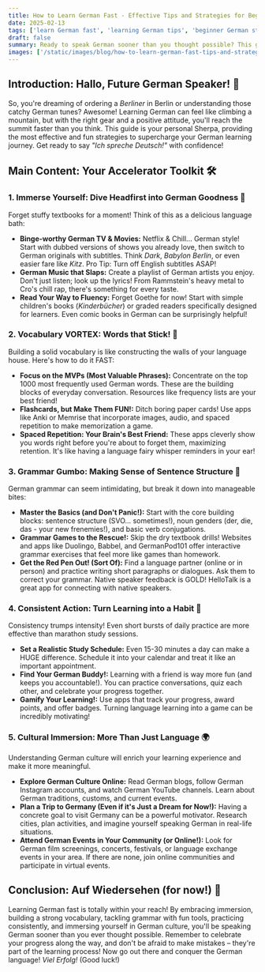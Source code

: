 ```yaml
---
title: How to Learn German Fast - Effective Tips and Strategies for Beginners 🚀
date: 2025-02-13
tags: ['learn German fast', 'learning German tips', 'beginner German strategies', 'how to learn German', 'language learning tips']
draft: false
summary: Ready to speak German sooner than you thought possible? This guide is your express ticket to fluency, packed with engaging strategies tailored for beginners. Let's transform you into a German speaker, one exciting step at a time! 🇩🇪
images: ['/static/images/blog/how-to-learn-german-fast-tips-and-strategies-for-beginners-1.png']
---
```


## Introduction: Hallo, Future German Speaker! 👋

So, you're dreaming of ordering a _Berliner_ in Berlin or understanding those catchy German tunes? Awesome! Learning German can feel like climbing a mountain, but with the right gear and a positive attitude, you'll reach the summit faster than you think. This guide is your personal Sherpa, providing the most effective and fun strategies to supercharge your German learning journey. Get ready to say _"Ich spreche Deutsch!"_ with confidence!

## Main Content: Your Accelerator Toolkit 🛠️

### 1. Immerse Yourself: Dive Headfirst into German Goodness 🌊

Forget stuffy textbooks for a moment! Think of this as a delicious language bath:

- **Binge-worthy German TV & Movies:** Netflix & Chill... German style! Start with dubbed versions of shows you already love, then switch to German originals with subtitles. Think _Dark_, _Babylon Berlin_, or even easier fare like _Kitz_. Pro Tip: Turn off English subtitles ASAP!
- **German Music that Slaps:** Create a playlist of German artists you enjoy. Don't just listen; look up the lyrics! From Rammstein's heavy metal to Cro's chill rap, there's something for every taste.
- **Read Your Way to Fluency:** Forget Goethe for now! Start with simple children's books (_Kinderbücher_) or graded readers specifically designed for learners. Even comic books in German can be surprisingly helpful!

### 2. Vocabulary VORTEX: Words that Stick! 🧲

Building a solid vocabulary is like constructing the walls of your language house. Here's how to do it FAST:

- **Focus on the MVPs (Most Valuable Phrases):** Concentrate on the top 1000 most frequently used German words. These are the building blocks of everyday conversation. Resources like frequency lists are your best friend!
- **Flashcards, but Make Them FUN!:** Ditch boring paper cards! Use apps like Anki or Memrise that incorporate images, audio, and spaced repetition to make memorization a game.
- **Spaced Repetition: Your Brain's Best Friend:** These apps cleverly show you words right before you're about to forget them, maximizing retention. It's like having a language fairy whisper reminders in your ear!

### 3. Grammar Gumbo: Making Sense of Sentence Structure 🍲

German grammar can seem intimidating, but break it down into manageable bites:

- **Master the Basics (and Don't Panic!):** Start with the core building blocks: sentence structure (SVO… sometimes!), noun genders (der, die, das - your new frenemies!), and basic verb conjugations.
- **Grammar Games to the Rescue!:** Skip the dry textbook drills! Websites and apps like Duolingo, Babbel, and GermanPod101 offer interactive grammar exercises that feel more like games than homework.
- **Get the Red Pen Out! (Sort Of):** Find a language partner (online or in person) and practice writing short paragraphs or dialogues. Ask them to correct your grammar. Native speaker feedback is GOLD! HelloTalk is a great app for connecting with native speakers.

### 4. Consistent Action: Turn Learning into a Habit 📅

Consistency trumps intensity! Even short bursts of daily practice are more effective than marathon study sessions.

- **Set a Realistic Study Schedule:** Even 15-30 minutes a day can make a HUGE difference. Schedule it into your calendar and treat it like an important appointment.
- **Find Your German Buddy!:** Learning with a friend is way more fun (and keeps you accountable!). You can practice conversations, quiz each other, and celebrate your progress together.
- **Gamify Your Learning!:** Use apps that track your progress, award points, and offer badges. Turning language learning into a game can be incredibly motivating!

### 5. Cultural Immersion: More Than Just Language 🌍

Understanding German culture will enrich your learning experience and make it more meaningful.

- **Explore German Culture Online:** Read German blogs, follow German Instagram accounts, and watch German YouTube channels. Learn about German traditions, customs, and current events.
- **Plan a Trip to Germany (Even if it's Just a Dream for Now!):** Having a concrete goal to visit Germany can be a powerful motivator. Research cities, plan activities, and imagine yourself speaking German in real-life situations.
- **Attend German Events in Your Community (or Online!):** Look for German film screenings, concerts, festivals, or language exchange events in your area. If there are none, join online communities and participate in virtual events.

## Conclusion: Auf Wiedersehen (for now!) 👋

Learning German fast is totally within your reach! By embracing immersion, building a strong vocabulary, tackling grammar with fun tools, practicing consistently, and immersing yourself in German culture, you'll be speaking German sooner than you ever thought possible. Remember to celebrate your progress along the way, and don't be afraid to make mistakes – they're part of the learning process! Now go out there and conquer the German language! _Viel Erfolg!_ (Good luck!)
